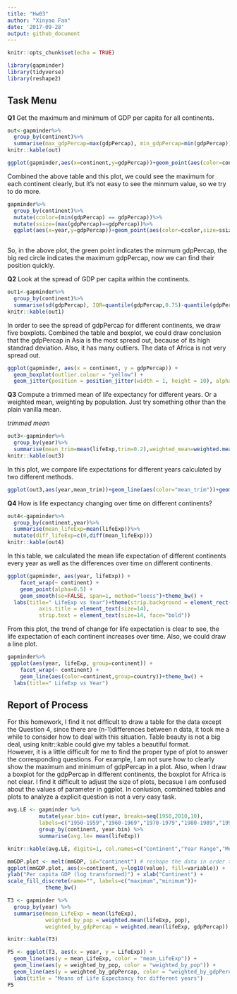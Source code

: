 ```yaml
---
title: "Hw03"
author: "Xinyao Fan"
date: '2017-09-28'
output: github_document
---
```


```r
knitr::opts_chunk$set(echo = TRUE)
```

```r
library(gapminder)
library(tidyverse)
library(reshape2)
```
## Task Menu

**Q1**
Get the maximum and minimum of GDP per capita for all continents.

```r
out<-gapminder%>%
  group_by(continent)%>%
  summarise(max_gdpPercap=max(gdpPercap), min_gdpPercap=min(gdpPercap))
knitr::kable(out)
```

```r
ggplot(gapminder,aes(x=continent,y=gdpPercap))+geom_point(aes(color=continent))+theme_bw()+labs(title="continent vs gdpPercap")
```
Combined the above table and this plot, we could see the maximum for each continent clearly, but it's not easy to see the minmum value, so we try to do more.

```r
gapminder%>%
  group_by(continent)%>%
  mutate(ccolor=(min(gdpPercap) == gdpPercap))%>%
  mutate(ssize=(max(gdpPercap)==gdpPercap))%>%
  ggplot(aes(x=year,y=gdpPercap))+geom_point(aes(color=ccolor,size=ssize))+facet_wrap(~continent)
  
```

So, in the above plot, the green point indicates the minmum gdpPercap, the big red circle indicates the maximum gdpPercap, now we can find their position quickly.<br>

**Q2**
Look at the spread of GDP per capita within the continents.
```r
out1<-gapminder%>%
  group_by(continent)%>%
  summarise(sd(gdpPercap), IQR=quantile(gdpPercap,0.75)-quantile(gdpPercap,0.25))
knitr::kable(out1)
```

In order to see the spread of gdpPercap for different continents, we draw five boxplots. Combined the table and boxplot, we could draw conclusion that the gdpPercap in Asia is the most spread out, because of its high standrad deviation. Also, it has many outliers. The data of Africa is not very spread out.
```r
ggplot(gapminder, aes(x = continent, y = gdpPercap)) +
  geom_boxplot(outlier.colour = "yellow") +
  geom_jitter(position = position_jitter(width = 1, height = 10), alpha = 0.1)
```

**Q3**
Compute a trimmed mean of life expectancy for different years. Or a weighted mean, weighting by population. Just try something other than the plain vanilla mean.<br>

*trimmed mean*
```r
out3<-gapminder%>%
  group_by(year)%>%
  summarise(mean_trim=mean(lifeExp,trim=0.2),weighted_mean=weighted.mean(lifeExp,pop))
knitr::kable(out3)
```

In this plot, we compare life expectations for different years calculated by two different methods. 
```r
ggplot(out3,aes(year,mean_trim))+geom_line(aes(color="mean_trim"))+geom_line(aes(year,weighted_mean,color="weighted_mean"))+labs(x="year", y="Life Expectancy",title="MyPlot")+scale_fill_discrete(name="",labels=c("mean_trim","weighted_mean"))
```

**Q4**
How is life expectancy changing over time on different continents?
```r
out4<-gapminder%>% 
  group_by(continent,year)%>% 
  summarise(mean_lifeExp=mean(lifeExp))%>%
  mutate(diff_lifeExp=c(0,diff(mean_lifeExp)))
knitr::kable(out4)
```

In this table, we calculated the mean life expectation of different continents every year as well as the differences over time on different continents. 
```r
ggplot(gapminder, aes(year, lifeExp)) +
    facet_wrap(~ continent) +
    geom_point(alpha=0.5) +
    geom_smooth(se=FALSE, span=1, method="loess")+theme_bw() +
  labs(title=" LifeExp vs Year")+theme(strip.background = element_rect(fill="light blue"),
          axis.title = element_text(size=14),
          strip.text = element_text(size=14, face="bold"))
```

From this plot, the trend of change for life expectation is clear to see, the life expectation of each continent increases over time. Also, we could draw a line plot.

```r
gapminder%>%
 ggplot(aes(year, lifeExp, group=continent)) +
    facet_wrap(~ continent) +
    geom_line(aes(color=continent,group=country))+theme_bw() +
  labs(title=" LifeExp vs Year")
```

## Report of Process
For this homework, I find it not difficult to draw a table for the data except the Question 4, since there are (n-1)differences between n data, it took me a while to consider how to deal with this situation. Table beauty is not a big deal, using knitr::kable could give my tables a beautiful format.<br>
However, it is a little difficult for me to find the proper type of plot to answer the corresponding questions. For example, I am not sure how to clearly show the maximum and minimum of gdpPercap in a plot. Also, when I draw a boxplot for the gdpPercap in different continents, the boxplot for Africa is not clear. I find it difficult to adjust the size of plots, becasue I am confused about the values of parameter in ggplot. In conlusion, combined tables and plots to analyze a explicit question is not a very easy task.

```r
avg.LE <- gapminder %>% 
          mutate(year.bin= cut(year, breaks=seq(1950,2010,10), 
          labels=c("1950-1959","1960-1969","1970-1979","1980-1989","1990-1999","2000-2010")))%>%
          group_by(continent, year.bin) %>%
          summarise(avg.le= mean(lifeExp)) 

knitr::kable(avg.LE, digits=1, col.names=c("Continent","Year Range","Mean Life Expectancy"))
```


```r
mmGDP.plot <- melt(mmGDP, id="continent") # reshape the data in order to plot min and max within continents on the same plot
ggplot(mmGDP.plot, aes(x=continent, y=log10(value), fill=variable)) +  geom_bar(position="dodge", stat="identity") + 
ylab("Per capita GDP (log transformed)") + xlab("Continent") +
scale_fill_discrete(name="", labels=c("maximum","minimum"))+
            theme_bw()
```

```r
T3 <- gapminder %>% 
  group_by(year) %>% 
  summarise(mean_LifeExp = mean(lifeExp), 
            weighted_by_pop = weighted.mean(lifeExp, pop),
            weighted_by_gdpPercap = weighted.mean(lifeExp, gdpPercap))

knitr::kable(T3)
```
```r
P5 <- ggplot(T3, aes(x = year, y = LifeExp)) +
  geom_line(aes(y = mean_LifeExp, color = "mean_LifeExp")) +
  geom_line(aes(y = weighted_by_pop, color = "weighted_by_pop")) +
  geom_line(aes(y = weighted_by_gdpPercap, color = "weighted_by_gdpPercap")) +
  labs(title = "Means of Life Expectancy for different years")
P5
```